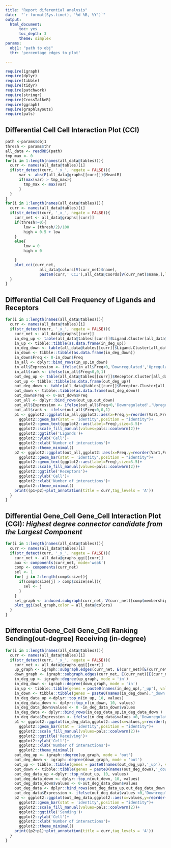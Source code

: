```yaml
---
title: "Report diferential analysis"
date:  "`r format(Sys.time(), '%d %B, %Y')`"
output:
  html_document:
      toc: yes
      toc_depth: 3
      theme: simplex
params:
  obj1: "path to obj"
  thr: 'percentage edges to plot'

---
```


```r
require(igraph)
require(dplyr)
require(tibble)
require(tidyr)
require(patchwork)
require(stringr)
require(CrossTalkeR)
require(ggraph)
require(graphlayouts)
require(pals)


```

## Differential Cell Cell Interaction Plot (CCI)

```r
path <-params$obj1
thresh <- params$thr
all_data <- readRDS(path)
tmp_max <- 0
for(i in 1:length(names(all_data@tables))){
  curr <- names(all_data@tables)[i]
  if(str_detect(curr, '_x_', negate = FALSE)){
      var <- abs(E(all_data@graphs[[curr]])$MeanLR)
      if(max(var) > tmp_max){
        tmp_max <- max(var)
      }
  }
}
for(i in 1:length(names(all_data@tables))){
  curr <- names(all_data@tables)[i]
  if(str_detect(curr, '_x_', negate = FALSE)){
    curr_net <- all_data@graphs[[curr]]
    if(thresh!=0){
        low = (thresh/2)/100
        high = 0.5 + low
    }
    else{
        low = 0
        high = 0

    }
    plot_cci(curr_net,
               all_data@colors[V(curr_net)$name],
               paste0(curr,' CCI'),all_data@coords[V(curr_net)$name,],leg=TRUE,low=low,high = high,emax = tmp_max,log = T)
  }
}
```

## Differential Cell Cell Frequency of Ligands and Receptors

```r

for(i in 1:length(names(all_data@tables))){
  curr <- names(all_data@tables)[i]
  if(str_detect(curr, '_x_', negate = FALSE)){
    curr_net <- all_data@graphs[[curr]]
    in_deg_up <- table(all_data@tables[[curr]]$Ligand.Cluster[all_data@tables[[curr]]$MeanLR > 0])
    in_up <- tibble::tibble(as.data.frame(in_deg_up))
    in_deg_down <- table(all_data@tables[[curr]]$Ligand.Cluster[all_data@tables[[curr]]$MeanLR < 0])
    in_down <- tibble::tibble(as.data.frame(in_deg_down))
    in_down$Freq <- 0-in_down$Freq
    in_all <- dplyr::bind_rows(in_up,in_down)
    in_all$Expression <- ifelse(in_all$Freq<0,'Downregulated','Upregulated')
    in_all$rank <- ifelse(in_all$Freq<0,0,1)
    out_deg_up <- table(all_data@tables[[curr]]$Receptor.Cluster[all_data@tables[[curr]]$MeanLR > 0])
    out_up <- tibble::tibble(as.data.frame(out_deg_up))
    out_deg_down <- table(all_data@tables[[curr]]$Receptor.Cluster[all_data@tables[[curr]]$MeanLR < 0])
    out_down <- tibble::tibble(as.data.frame(out_deg_down))
    out_down$Freq <- 0-out_down$Freq
    out_all <- dplyr::bind_rows(out_up,out_down)
    out_all$Expression <- ifelse(out_all$Freq<0,'Downregulated','Upregulated')
    out_all$rank <- ifelse(out_all$Freq<0,0,1)
    p1 <- ggplot2::ggplot(in_all,ggplot2::aes(x=Freq,y=reorder(Var1,Freq*rank),fill=Expression))+
      ggplot2::geom_bar(stat = 'identity',position = "identity")+
      ggplot2::geom_text(ggplot2::aes(label=Freq),size=3.5)+
      ggplot2::scale_fill_manual(values=pals::coolwarm(2))+
      ggplot2::ggtitle('Ligands')+
      ggplot2::ylab('Cell')+
      ggplot2::xlab('Number of interactions')+
      ggplot2::theme_minimal()
    p2 <- ggplot2::ggplot(out_all,ggplot2::aes(x=Freq,y=reorder(Var1,Freq*rank),fill=Expression))+
      ggplot2::geom_bar(stat = 'identity',position = "identity")+
      ggplot2::geom_text(ggplot2::aes(label=Freq),size=3.5)+
      ggplot2::scale_fill_manual(values=pals::coolwarm(2))+
      ggplot2::ggtitle('Receptors')+
      ggplot2::ylab('Cell')+
      ggplot2::xlab('Number of interactions')+
      ggplot2::theme_minimal()
    print((p1+p2)+plot_annotation(title = curr,tag_levels = 'A'))
  }
}
```


## Differential Gene_Cell Gene_Cell Interaction Plot (CGI): *Highest degree connector candidate from the Largest Component*

```r
for(i in 1:length(names(all_data@tables))){
  curr <- names(all_data@tables)[i]
  if(str_detect(curr, '_x_', negate = FALSE)){
    curr_net <- all_data@graphs_ggi[[curr]]
    aux <- components(curr_net, mode='weak')
    comp <- components(curr_net)
    sel <- 1
    for( j in 2:length(comp$csize)){
      if(comp$csize[j] > comp$csize[sel]){
        sel <- j
      }
    }
    sel_graph <- induced.subgraph(curr_net, V(curr_net)[comp$membership==sel])
    plot_ggi(sel_graph,color = all_data@colors)
  }
}
```



## Differential Gene_Cell Gene_Cell Ranking Sending(out-degree) Receiving (in-degree)

```r
for(i in 1:length(names(all_data@tables))){
  curr <- names(all_data@tables)[i]
  if(str_detect(curr, '_x_', negate = FALSE)){
    curr_net <- all_data@graphs_ggi[[curr]]
    up_graph <- igraph::subgraph.edges(curr_net, E(curr_net)[E(curr_net)$MeanLR > 0])
    down_graph <- igraph::subgraph.edges(curr_net, E(curr_net)[E(curr_net)$MeanLR < 0])
    in_deg_up <- igraph::degree(up_graph, mode = 'in')
    in_deg_down <- igraph::degree(down_graph, mode = 'in')
    in_up <- tibble::tibble(genes = paste0(names(in_deg_up),'_up'), values=as.array(in_deg_up))
    in_down <- tibble::tibble(genes = paste0(names(in_deg_down),'_down'), values=as.array(in_deg_down))
    in_deg_data_up <-dplyr::top_n(in_up, 10, values)
    in_deg_data_down <- dplyr::top_n(in_down, 10, values)
    in_deg_data_down$values <- 0 -in_deg_data_down$values
    in_deg_data <- dplyr::bind_rows(in_deg_data_up,in_deg_data_down )
    in_deg_data$Expression <- ifelse(in_deg_data$values <0,'Downregulated','Upregulated')
    p1 <- ggplot2::ggplot(in_deg_data,ggplot2::aes(x=values,y=reorder(genes,values),fill=Expression))+
      ggplot2::geom_bar(stat = 'identity',position = "identity")+
      ggplot2::scale_fill_manual(values=pals::coolwarm(2))+
      ggplot2::ggtitle('Receiving')+
      ggplot2::ylab('Cell')+
      ggplot2::xlab('Number of interactions')+
      ggplot2::theme_minimal()
    out_deg_up <- igraph::degree(up_graph, mode = 'out')
    out_deg_down <- igraph::degree(down_graph, mode = 'out')
    out_up <- tibble::tibble(genes = paste0(names(out_deg_up),'_up'), values=as.array(out_deg_up))
    out_down <- tibble::tibble(genes = paste0(names(out_deg_down),'_down'), values=as.array(out_deg_down))
    out_deg_data_up <-dplyr::top_n(out_up, 10, values)
    out_deg_data_down <- dplyr::top_n(out_down, 10, values)
    out_deg_data_down$values <- 0-out_deg_data_down$values
    out_deg_data <- dplyr::bind_rows(out_deg_data_up,out_deg_data_down )
    out_deg_data$Expression <- ifelse(out_deg_data$values <0,'Downregulated','Upregulated')
    p2 <- ggplot2::ggplot(out_deg_data,ggplot2::aes(x=values,y=reorder(genes,values),fill=Expression))+
      ggplot2::geom_bar(stat = 'identity',position = "identity")+
      ggplot2::scale_fill_manual(values=pals::coolwarm(2))+
      ggplot2::ggtitle('Sending')+
      ggplot2::ylab('Cell')+
      ggplot2::xlab('Number of interactions')+
      ggplot2::theme_minimal()
    print((p2+p1)+plot_annotation(title = curr,tag_levels = 'A'))
  }
}
```
